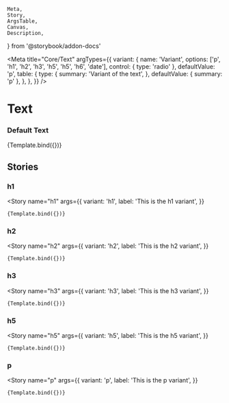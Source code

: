 <!-- Text.stories.mdx -->

    Meta,
    Story,
    ArgsTable,
    Canvas,
    Description,
} from '@storybook/addon-docs'


<Meta
    title="Core/Text"
    argTypes={{
        variant: {
            name: 'Variant',
            options: ['p', 'h1', 'h2', 'h3', 'h5', 'h5', 'h6', 'date'],
            control: { type: 'radio' },
            defaultValue: 'p',
            table: {
                type: {
                    summary: 'Variant of the text',
                },
                defaultValue: { summary: 'p' },
            },
        },
    }}
/>

# Text

### Default Text


<Canvas>
    <Story
        name="Default"
        args={{
            label: 'Default Lorem ipsum text',
        }}
    >
        {Template.bind({})}
    </Story>
</Canvas>

<ArgsTable story="Default" />

## Stories

### h1

<Story
    name="h1"
    args={{
        variant: 'h1',
        label: 'This is the h1 variant',
    }}
>
    {Template.bind({})}
</Story>

### h2

<Story
    name="h2"
    args={{
        variant: 'h2',
        label: 'This is the h2 variant',
    }}
>
    {Template.bind({})}
</Story>

### h3

<Story
    name="h3"
    args={{
        variant: 'h3',
        label: 'This is the h3 variant',
    }}
>
    {Template.bind({})}
</Story>

### h5

<Story
    name="h5"
    args={{
        variant: 'h5',
        label: 'This is the h5 variant',
    }}
>
    {Template.bind({})}
</Story>

### p

<Story
    name="p"
    args={{
        variant: 'p',
        label: 'This is the p variant',
    }}
>
    {Template.bind({})}
</Story>
